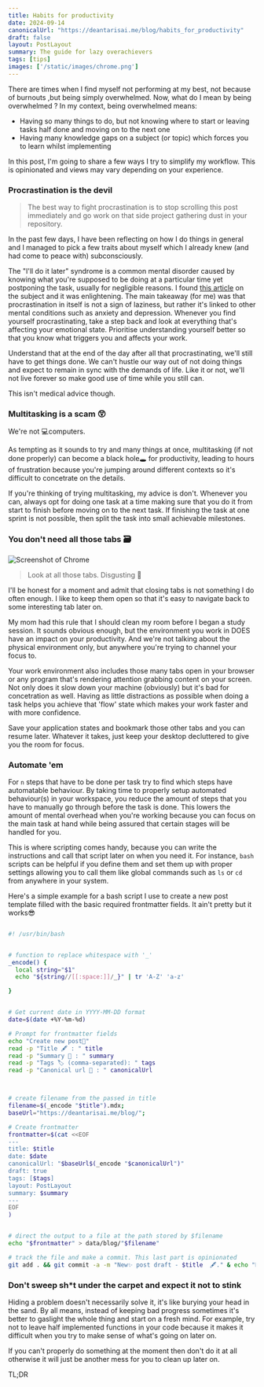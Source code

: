 ```yaml
---
title: Habits for productivity
date: 2024-09-14
canonicalUrl: "https://deantarisai.me/blog/habits_for_productivity"
draft: false
layout: PostLayout
summary: The guide for lazy overachievers
tags: [tips]
images: ['/static/images/chrome.png']
---
```


There are times when I find myself not performing at my best, not because of burnouts ,but being simply overwhelmed. Now, what do I mean by being overwhelmed ? In my context, being overwhelmed means:

- Having so many things to do, but not knowing where to start or leaving tasks half done and moving on to the next one
- Having many knowledge gaps on a subject (or topic) which forces you to learn whilst implementing

In this post, I'm going to share a few ways I try to simplify my workflow. This is opinionated and views may vary depending on your experience.

### Procrastination is the devil

> The best way to fight procrastination is to stop scrolling this post immediately and go work on that side project gathering dust in your repository.


In the past few days, I have been reflecting on how I do things in general and I managed to pick a few traits about myself which I already knew (and had come to peace with) subconsciously.

The "I'll do it later" syndrome is a common mental disorder caused by knowing what you're supposed to be doing at a particular time yet postponing the task, usually for negligible reasons. I found [this article](https://www.mcleanhospital.org/essential/procrastination) on the subject and it was enlightening. The main takeaway (for me) was that procrastination in itself is not a sign of laziness, but rather it's linked to other mental conditions such as anxiety and depression.
Whenever you find yourself procrastinating, take a step back and look at everything that's affecting your emotional state. Prioritise understanding yourself better so that you know what triggers you and affects your work.  

Understand that at the end of the day after all that procrastinating, we'll still have to get things done. We can't hustle our way out of not doing things and expect to remain in sync with the demands of life. 
Like it or not, we'll not live forever so make good use of time while you still can.


This isn't medical advice though.

### Multitasking is a scam 😲

We're not 💻computers.

As tempting as it sounds to try and many things at once, multitasking (if not done properly) can become a black hole🕳 for productivity, leading to hours of frustration because you're jumping around different contexts so it's difficult to concetrate on the details.

If you're thinking of trying multitasking, my advice is don't. Whenever you can, always opt for doing one task at a time making sure that you do it from start to finish before moving on to the next task. If finishing the task at one sprint is not possible, then split the task into small achievable milestones. 

### You don't need all those tabs 🗃


![Screenshot of Chrome](/static/images/chrome.png)

> Look at all those tabs. Disgusting 🤢



I'll be honest for a moment and admit that closing tabs is not something I do often enough. I like to keep them open so that it's easy to navigate back to some interesting tab later on. 

My mom had this rule that I should clean my room before I began a study session. It sounds obvious enough, but the environment you work in DOES have an impact on your productivity. 
And we're not talking about the physical environment only, but anywhere you're trying to channel your focus to.

Your work environment also includes those many tabs open in your browser or any program that's rendering attention grabbing content on your screen. Not only does it slow down your machine (obviously) but it's bad for concetration as well. Having as little distractions as possible when doing a task helps you achieve that 'flow' state which makes your work faster and with more confidence.

Save your application states and bookmark those other tabs and you can resume later. Whatever it takes, just keep your desktop decluttered to give you the room for focus.

### Automate 'em

For `n` steps that have to be done per task try to find which steps have automatable behaviour. 
By taking time to properly setup automated behaviour(s) in your workspace, you reduce the amount of steps that you have to manually go through before the task is done. 
This lowers the amount of mental overhead when you're working because you can focus on the main task at hand while being assured that certain stages will be handled for you.

This is where scripting comes handy, because you can write the instructions and call that script later on when you need it. For instance, `bash` scripts can be helpful if you define them and set them up with proper settings allowing you to call them like global commands such as `ls` or `cd` from anywhere in your system.


Here's a simple example for a bash script I use to create a new post template filled with the basic required frontmatter fields. It ain't pretty but it works😎

```bash

#! /usr/bin/bash


# function to replace whitespace with '_'
_encode() {
  local string="$1"
  echo "${string//[[:space:]]/_}" | tr 'A-Z' 'a-z'

}


# Get current date in YYYY-MM-DD format
date=$(date +%Y-%m-%d)

# Prompt for frontmatter fields
echo "Create new post🌃"
read -p "Title 🖋 : " title
read -p "Summary 📜 : " summary
read -p "Tags 🏷 (comma-separated): " tags
read -p "Canonical url 🔗 : " canonicalUrl



# create filename from the passed in title
filename=$(_encode "$title").mdx;
baseUrl="https://deantarisai.me/blog/";

# Create frontmatter
frontmatter=$(cat <<EOF
---
title: $title
date: $date
canonicalUrl: "$baseUrl$(_encode "$canonicalUrl")"
draft: true
tags: [$tags]
layout: PostLayout
summary: $summary
---
EOF
)


# direct the output to a file at the path stored by $filename
echo "$frontmatter" > data/blog/"$filename"

# track the file and make a commit. This last part is opinionated
git add . && git commit -a -m "New✨ post draft - $title  🖋." & echo "New✨ template for the post - $title. written 🖋."

```


### Don't sweep sh*t under the carpet and expect it not to stink

Hiding a problem doesn't necessarily solve it, it's like burying your head in the sand. By all means, instead of keeping bad progress sometimes it's better to gaslight the whole thing and start on a fresh mind. 
For example, try not to leave half implemented functions in your code because it makes it difficult when you try to make sense of what's going on later on.

If you can't properly do something at the moment then don't do it at all otherwise it will just be another mess for you to clean up later on.

TL;DR
